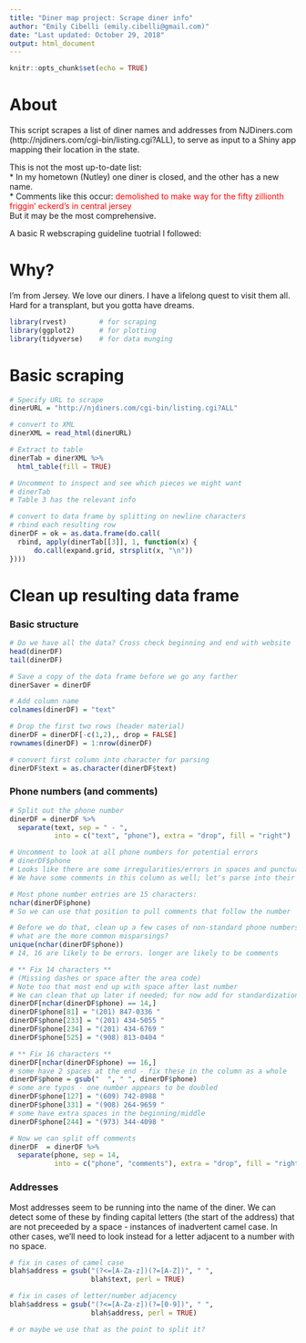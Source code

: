 ```yaml
---
title: "Diner map project: Scrape diner info"
author: "Emily Cibelli (emily.cibelli@gmail.com)"
date: "Last updated: October 29, 2018"
output: html_document
---
```


```r
knitr::opts_chunk$set(echo = TRUE)
```

# About
This script scrapes a list of diner names and addresses from NJDiners.com (http://njdiners.com/cgi-bin/listing.cgi?ALL), to serve as input to a Shiny app mapping their location in the state. 

This is not the most up-to-date list:  
 * In my hometown (Nutley) one diner is closed, and the other has a new name.  
 * Comments like this occur: <span style="color:red">demolished to make way for the fifty zillionth friggin' eckerd's in central jersey</span>  
But it may be the most comprehensive.

A basic R webscraping guideline tuotrial I followed:

# Why?
I'm from Jersey. We love our diners. I have a lifelong quest to visit them all. Hard for a transplant, but you gotta have dreams. 

```r
library(rvest)        # for scraping
library(ggplot2)      # for plotting
library(tidyverse)    # for data munging
```

# Basic scraping

```r

# Specify URL to scrape
dinerURL = "http://njdiners.com/cgi-bin/listing.cgi?ALL"

# convert to XML
dinerXML = read_html(dinerURL)

# Extract to table
dinerTab = dinerXML %>%
  html_table(fill = TRUE)

# Uncomment to inspect and see which pieces we might want
# dinerTab
# Table 3 has the relevant info

# convert to data frame by splitting on newline characters
# rbind each resulting row
dinerDF = ok = as.data.frame(do.call(
  rbind, apply(dinerTab[[3]], 1, function(x) {
      do.call(expand.grid, strsplit(x, "\n"))
})))

```

# Clean up resulting data frame

### Basic structure

```r

# Do we have all the data? Cross check beginning and end with website
head(dinerDF)
tail(dinerDF)

# Save a copy of the data frame before we go any farther
dinerSaver = dinerDF

# Add column name
colnames(dinerDF) = "text"

# Drop the first two rows (header material)
dinerDF = dinerDF[-c(1,2),, drop = FALSE]
rownames(dinerDF) = 1:nrow(dinerDF) 

# convert first column into character for parsing
dinerDF$text = as.character(dinerDF$text)

```

### Phone numbers (and comments)
```r

# Split out the phone number
dinerDF = dinerDF %>% 
  separate(text, sep = " - ",
           into = c("text", "phone"), extra = "drop", fill = "right")

# Uncomment to look at all phone numbers for potential errors
# dinerDF$phone
# Looks like there are some irregularities/errors in spaces and punctuation
# We have some comments in this column as well; let's parse into their own column

# Most phone number entries are 15 characters:
nchar(dinerDF$phone)
# So we can use that position to pull comments that follow the number

# Before we do that, clean up a few cases of non-standard phone numbers/
# what are the more common misparsings?
unique(nchar(dinerDF$phone))
# 14, 16 are likely to be errors. longer are likely to be comments

# ** Fix 14 characters **
# (Missing dashes or space after the area code)
# Note too that most end up with space after last number
# We can clean that up later if needed; for now add for standardization
dinerDF[nchar(dinerDF$phone) == 14,]
dinerDF$phone[81] = "(201) 847-0336 "
dinerDF$phone[233] = "(201) 434-5055 "
dinerDF$phone[234] = "(201) 434-6769 "
dinerDF$phone[525] = "(908) 813-0404 "

# ** Fix 16 characters **
dinerDF[nchar(dinerDF$phone) == 16,]
# some have 2 spaces at the end - fix these in the column as a whole
dinerDF$phone = gsub("  ", " ", dinerDF$phone)
# some are typos - one number appears to be doubled
dinerDF$phone[127] = "(609) 742-8988 "
dinerDF$phone[331] = "(908) 264-9659 "
# some have extra spaces in the beginning/middle
dinerDF$phone[244] = "(973) 344-4098 "

# Now we can split off comments
dinerDF  = dinerDF %>% 
  separate(phone, sep = 14,
           into = c("phone", "comments"), extra = "drop", fill = "right")
```

### Addresses
Most addresses seem to be running into the name of the diner. We can detect some of these by finding capital letters (the start of the address) that are not preceeded by a space - instances of inadvertent camel case. In other cases, we'll need to look instead for a letter adjacent to a number with no space.


```r

# fix in cases of camel case
blah$address = gsub("(?<=[A-Za-z])(?=[A-Z])", " ", 
                    blah$text, perl = TRUE)

# fix in cases of letter/number adjacency
blah$address = gsub("(?<=[A-Za-z])(?=[0-9])", " ", 
                    blah$address, perl = TRUE)

# or maybe we use that as the point to split it?
```